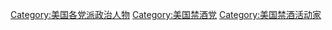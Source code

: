 [[Category:美国各党派政治人物|Category:美国各党派政治人物]]
[[Category:美国禁酒党|Category:美国禁酒党]]
[[Category:美国禁酒活动家|Category:美国禁酒活动家]]